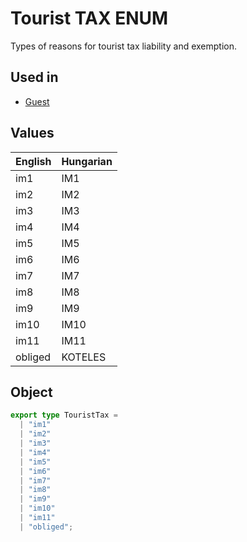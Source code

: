 # Tourist TAX ENUM
Types of reasons for tourist tax liability and exemption.

## Used in
- [Guest](/schemas/ntak/segments/guest#touristtax)

## Values
| English | Hungarian |
|:--------|:----------|
| im1     | IM1       |
| im2     | IM2       |
| im3     | IM3       |
| im4     | IM4       |
| im5     | IM5       |
| im6     | IM6       |
| im7     | IM7       |
| im8     | IM8       |
| im9     | IM9       |
| im10    | IM10      |
| im11    | IM11      |
| obliged | KOTELES   |

## Object
```ts
export type TouristTax =
  | "im1"
  | "im2"
  | "im3"
  | "im4"
  | "im5"
  | "im6"
  | "im7"
  | "im8"
  | "im9"
  | "im10"
  | "im11"
  | "obliged";
```
